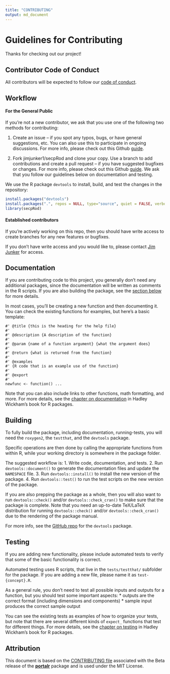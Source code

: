 ```yaml
---
title: "CONTRIBUTING"
output: md_document
---
```


# Guidelines for Contributing

Thanks for checking out our project!

## Contributor Code of Conduct
All contributors will be expected to follow our [code of conduct](.github/CODE_OF_CONDUCT.md).

## Workflow
####  For the General Public
If you're not a new contributor, we ask that you use one of the following two methods for contributing:

1. Create an issue -- if you spot any typos, bugs, or have general suggestions, etc. You can also use this to participate in ongoing discussions. For more info, please check out this Github [guide](https://guides.github.com/features/issues/).

2. Fork jimjunker1/secpRod and clone your copy. Use a branch to add contributions and create a pull request -- if you have suggested bugfixes or changes. For more info, please check out this Github [guide](https://help.github.com/articles/about-pull-requests/). We ask that you follow our guidelines below on documentation and testing.  

We use the R package `devtools` to install, build, and test the changes in the repository: 

```r
install.packages("devtools")
install.packages(".", repos = NULL, type="source", quiet = FALSE, verbose = TRUE)
library(secpRod)
```

#### Established contributors

If you're actively working on this repo, then you should have write access to create branches for any new features or bugfixes.

If you don't have write access and you would like to, please contact [Jim Junker](mailto:james.junker@unt.edu) for access.

## Documentation

If you are contributing code to this project, you generally don't need any additional packages, since the documentation will be written as comments in the R scripts. If you are also building the package, see the [section below](#building) for more details.

In most cases, you'll be creating a new function and then documenting it. You can check the existing functions for examples, but here's a basic template:
```
#' @title {this is the heading for the help file}
#'
#' @description {A description of the function}
#'
#' @param {name of a function argument} {what the argument does}
#'
#' @return {what is returned from the function}
#'
#' @examples
#' {R code that is an example use of the function}
#'
#' @export
#'
newfunc <- function() ...
```

Note that you can also include links to other functions, math formatting, and more. For more details, see the [chapter on documentation ](http://r-pkgs.had.co.nz/man.html) in Hadley Wickham's book for R packages.


## Building

To fully build the package, including documentation, running-tests, you will need the `roxygen2`, the `testthat`, and the `devtools` package.

Specific operations are then done by calling the appropriate functions from within R, while your working directory is somewhere in the package folder.

The suggested workflow is:
1. Write code, documentation, and tests.
2. Run `devtools::document()` to generate the documentation files and update the `NAMESPACE` file.
3. Run `devtools::install()` to install the new version of the package.
4. Run `devtools::test()` to run the test scripts on the new version of the package.

If you are also prepping the package as a whole, then you will also want to run `devtools::check()` and/or `devtools::check_cran()` to make sure that the package is complete.
Note that you need an up-to-date TeX/LaTeX distribution for running `devtools::check()` and/or `devtools::check_cran()` due to the rendering of the package manual.

For more info, see the [GitHub repo](https://github.com/hadley/devtools) for the `devtools` package. 

## Testing

If you are adding new functionality, please include automated tests to verify that some of the basic functionality is correct.

Automated testing uses R scripts, that live in the `tests/testthat/` subfolder for the package. If you are adding a new file, please name it as `test-{concept}.R`. 

As a general rule, you don't need to test all possible inputs and outputs for a function, but you should test some important aspects:
* outputs are the correct format (including dimensions and components)
* sample input produces the correct sample output

You can see the existing tests as examples of how to organize your tests, but note that there are several different kinds of `expect_` functions that test for different things. For more details, see the [chapter on testing ](http://r-pkgs.had.co.nz/tests.html) in Hadley Wickham's book for R packages.

## Attribution 

This document is based on the [CONTRIBUTING 
file](https://github.com/weecology/portalr/blob/master/CONTRIBUTING.md)
associated with the Beta release of the 
[**portalr**](https://github.com/weecology/portalr/) package
and is used under the MIT License.
